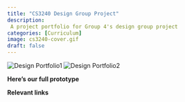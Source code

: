 ```yaml
---
title: "CS3240 Design Group Project"
description: 
 A project portfolio for Group 4's design group project
categories: [Curriculum]
image: cs3240-cover.gif
draft: false
---
```


![Design Portfolio1](Slide 16_9 - 1.png)
![Design Portfolio2](Slide 4_3 - 2.png)

**Here's our full prototype**

  
  
**Relevant links**



